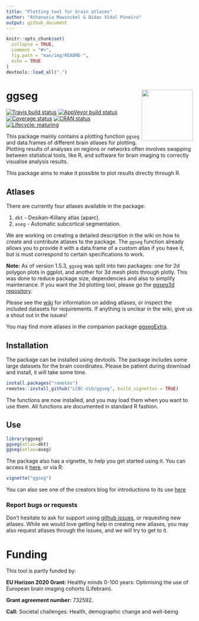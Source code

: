```yaml
---
title: "Plotting tool for brain atlases"
author: "Athanasia Mowinckel & Didac Vidal Pineiro"
output: github_document
---
```


```r
knitr::opts_chunk$set(
  collapse = TRUE,
  comment = "#>",
  fig.path = "man/img/README-",
  echo = TRUE
)
devtools::load_all(".")
```
 

# ggseg <img src="man/img/logo.png" align="right" alt="" width="138.5" />  
<!-- badges: start -->
[![Travis build status](https://travis-ci.com/LCBC-UiO/ggseg.svg?branch=master)](https://travis-ci.com/LCBC-UiO/ggseg)
  [![AppVeyor build status](https://ci.appveyor.com/api/projects/status/github/LCBC-UiO/ggseg?branch=master&svg=true)](https://ci.appveyor.com/project/LCBC-UiO/ggseg)
  [![Coverage status](https://codecov.io/gh/LCBC-UiO/ggseg/branch/master/graph/badge.svg)](https://codecov.io/gh/LCBC-UiO/ggseg)
[![CRAN status](https://www.r-pkg.org/badges/version/ggseg)](https://CRAN.R-project.org/package=ggseg)
[![Lifecycle: maturing](https://img.shields.io/badge/lifecycle-maturing-blue.svg)](https://www.tidyverse.org/lifecycle/#maturing)
<!-- badges: end -->

This package mainly contains a plotting function `ggseg` and data.frames of different brain atlases for plotting.
Plotting results of analyses on regions or networks often involves swapping between statistical tools, like R, and software for brain imaging to correctly visualise analysis results.

This package aims to make it possible to plot results directly through R. 

## Atlases
There are currently four atlases available in the package:  

1. `dkt` - Desikan-Killany atlas (aparc).   
2. `aseg` - Automatic subcortical segmentation.  

We are working on creating a detailed description in the wiki on how to create and contribute atlases to the package.
The `ggseg` function already allows you to provide it with a data.frame of a custom atlas if you have it, but is must
correspond to certain specifications to work.

**Note:** As of version 1.5.3, `ggseg` was split into two packages: one for 2d polygon plots in ggplot, and another for 3d mesh plots through plotly. 
This was done to reduce package size, dependencies and also to simplify maintenance. 
If you want the 3d plotting tool, please go the [ggseg3d repository](https://github.com/LCBC-UiO/ggseg3d).

Please see the [wiki](https://github.com/LCBC-UiO/ggseg/wiki/Creating-and-contributing-atlases) for information on adding atlases, or inspect the included datasets for requirements. 
If anything is unclear in the wiki, give us a shout out in the issues!

You may find more atlases in the companion package [ggsegExtra](https://github.com/LCBC-UiO/ggsegExtra).

## Installation
The package can be installed using devtools. The package includes some large datasets for the brain coordinates. Please be patient during download and install, it will take some time.

```r
install.packages("remotes")
remotes::install_github("LCBC-UiO/ggseg", build_vignettes = TRUE)
```

The functions are now installed, and you may load them when you want to use them.
All functions are documented in standard R fashion.

## Use
```r
library(ggseg)
ggseg(atlas=dkt)
ggseg(atlas=aseg)
```

The package also has a vignette, to help you get started using it. 
You can access it [here](https://lcbc-uio.github.io/ggseg/ggseg.html), or via R:

```r
vignette("ggseg")
```

You can also see one of the creators blog for introductions to its use [here](https://drmowinckels.io/blog/introducing-the-ggseg-r-package-for-brain-segmentations/)


### Report bugs or requests  
Don't hesitate to ask for support using [github issues](https://github.com/LCBC-UiO/ggseg/issues), or requesting new atlases. 
While we would love getting help in creating new atlases, you may also request atlases through the issues, and we will try to get to it. 

# Funding
This tool is partly funded by:  

**EU Horizon 2020 Grant:** Healthy minds 0-100 years: Optimising the use of European brain imaging cohorts (Lifebrain).

**Grant agreement number:** 732592.

**Call:** Societal challenges: Health, demographic change and well-being


